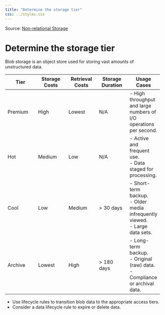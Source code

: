 ```yaml
---
title: "Determine the storage tier"
css: ../styles.css
---
```


Source: [Non-relational Storage](https://microsoftlearning.github.io/AZ-305-DesigningMicrosoftAzureInfrastructureSolutions/Instructions/CaseStudy/03-Nonrelationalstorage.html)

# Determine the storage tier
Blob storage is an object store used for storing vast amounts of unstructured data.

|Tier|Storage Costs|Retrieval Costs|Storage Duration|Usage Cases|
|--|--|--|--|--|
|Premium|High|Lowest|N/A|- High throughput and large numbers of I/O operations per second.|
|Hot|Medium|Low|N/A|- Active and frequent use.<br/>- Data staged for processing.|
|Cool|Low|Medium|> 30 days|- Short-term backup.<br/>- Older media infrequently viewed.<br/>- Large data sets.|
|Archive|Lowest|High|> 180 days|- Long-term backup.<br/>- Original (raw) data.<br/>- Compliance or archival data.|

- Use lifecycle rules to transition blob data to the appropriate access tiers.
- Consider a data lifecycle rule to expire or delete data.
